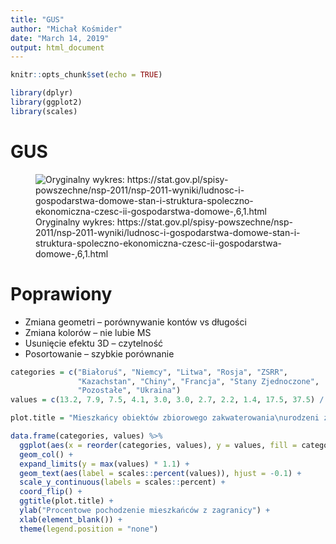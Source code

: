 ```yaml
---
title: "GUS"
author: "Michał Kośmider"
date: "March 14, 2019"
output: html_document
---
```


```r
knitr::opts_chunk$set(echo = TRUE)

library(dplyr)
library(ggplot2)
library(scales)
```

# GUS

![Oryginalny wykres: https://stat.gov.pl/spisy-powszechne/nsp-2011/nsp-2011-wyniki/ludnosc-i-gospodarstwa-domowe-stan-i-struktura-spoleczno-ekonomiczna-czesc-ii-gospodarstwa-domowe-,6,1.html](org.png)

# Poprawiony

* Zmiana geometri -- porównywanie kontów vs długości
* Zmiana kolorów -- nie lubie MS
* Usunięcie efektu 3D -- czytelność
* Posortowanie -- szybkie porównanie

```r
categories = c("Białoruś", "Niemcy", "Litwa", "Rosja", "ZSRR",
               "Kazachstan", "Chiny", "Francja", "Stany Zjednoczone",
               "Pozostałe", "Ukraina")
values = c(13.2, 7.9, 7.5, 4.1, 3.0, 3.0, 2.7, 2.2, 1.4, 17.5, 37.5) / 100

plot.title = "Mieszkańcy obiektów zbiorowego zakwaterowania\nurodzeni za granicą według kraju urodzenia w 2011 roku"

data.frame(categories, values) %>% 
  ggplot(aes(x = reorder(categories, values), y = values, fill = categories)) +
  geom_col() + 
  expand_limits(y = max(values) * 1.1) + 
  geom_text(aes(label = scales::percent(values)), hjust = -0.1) +
  scale_y_continuous(labels = scales::percent) +
  coord_flip() +
  ggtitle(plot.title) +
  ylab("Procentowe pochodzenie mieszkańców z zagranicy") + 
  xlab(element_blank()) + 
  theme(legend.position = "none")
```
